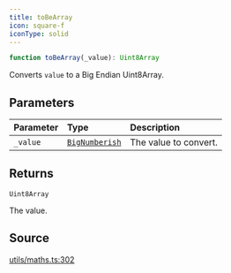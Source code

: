 ```yaml
---
title: toBeArray
icon: square-f
iconType: solid
---
```


```ts
function toBeArray(_value): Uint8Array
```

Converts `value` to a Big Endian Uint8Array.

## Parameters

| Parameter | Type | Description |
| :------ | :------ | :------ |
| `_value` | [`BigNumberish`](/content/type-aliases/BigNumberish) | The value to convert. |

## Returns

`Uint8Array`

The value.

## Source

[utils/maths.ts:302](https://github.com/dominant-strategies/quais-6.js/blob/38982dd013eed052e945fa3a33303bbe7a712e35/src/utils/maths.ts#L302)
